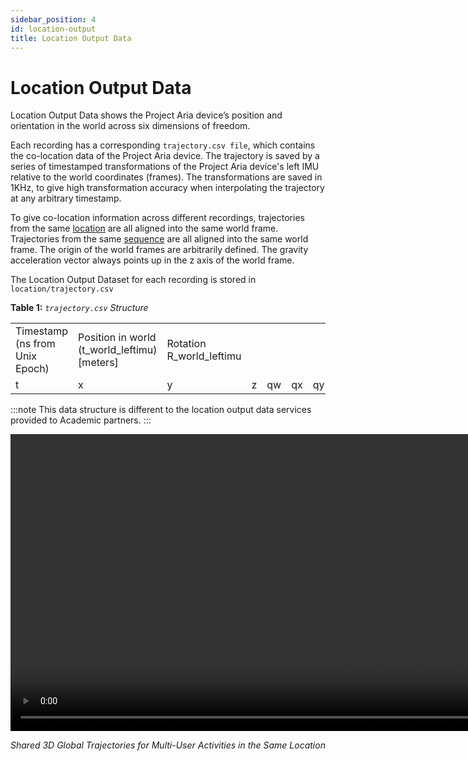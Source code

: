 ```yaml
---
sidebar_position: 4
id: location-output
title: Location Output Data
---
```



# Location Output Data

Location Output Data shows the Project Aria device’s position and orientation in the world across six dimensions of freedom.

Each recording has a corresponding `trajectory.csv file`, which contains the co-location data of the Project Aria device. The trajectory is saved by a series of timestamped transformations of the Project Aria device's left IMU relative to the world coordinates (frames). The transformations are saved in 1KHz, to give high transformation accuracy when interpolating the trajectory at any arbitrary timestamp.

To give co-location information across different recordings, trajectories from the same [location](/pilotdata/everyday/everyday.mdx) are all aligned into the same world frame. Trajectories from the same [sequence](/pilotdata/everyday/scripts.mdx) are all aligned into the same world frame. The origin of the world frames are arbitrarily defined. The gravity acceleration vector always points up in the z axis of the world frame.

The Location Output Dataset for each recording is stored in `location/trajectory.csv`

**Table 1:** *`trajectory.csv` Structure*

<div>
    <table>
        <tbody>
            <tr>
                <td>Timestamp (ns from Unix Epoch)</td>
                <td colSpan={3}>Position in world (t_world_leftimu) [meters]</td>
                <td colSpan={4}>Rotation R_world_leftimu</td>
            </tr>
            <tr>
                <td>t</td>
                <td>x</td>
                <td>y</td>
                <td>z</td>
                <td>qw</td>
                <td>qx</td>
                <td>qy</td>
                <td>qz</td>
            </tr>
        </tbody>
    </table>
</div>

:::note
This data structure is different to the location output data services provided to Academic partners.
:::

<video width="950" controls>
  <source src={useBaseUrl('video/map_merge.m4v')} type="video/mp4"/>
  Your browser does not support the video tag.
</video>

*Shared 3D Global Trajectories for Multi-User Activities in the Same Location*

